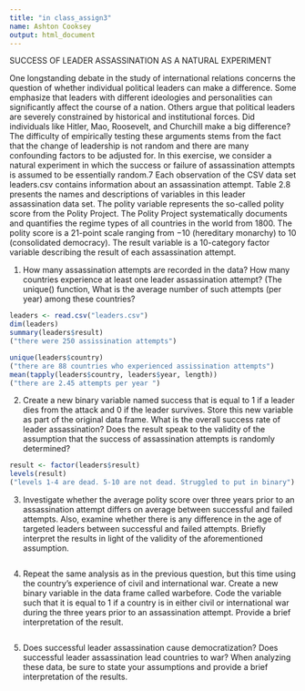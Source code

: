 ---
title: "in class_assign3"
name: Ashton Cooksey
output: html_document
---

SUCCESS OF LEADER ASSASSINATION AS A NATURAL EXPERIMENT

One longstanding debate in the study of international relations concerns the
question of whether individual political leaders can make a difference. Some emphasize
that leaders with different ideologies and personalities can significantly affect the
course of a nation. Others argue that political leaders are severely constrained by
historical and institutional forces. Did individuals like Hitler, Mao, Roosevelt, and
Churchill make a big difference? The difficulty of empirically testing these arguments
stems from the fact that the change of leadership is not random and there are many
confounding factors to be adjusted for. 
In this exercise, we consider a natural experiment in which the success or failure
of assassination attempts is assumed to be essentially random.7 Each observation of
the CSV data set leaders.csv contains information about an assassination attempt.
Table 2.8 presents the names and descriptions of variables in this leader assassination data set. The polity variable represents the so-called polity score from the Polity Project. The Polity Project systematically documents and quantifies the regime types of all countries in the world from 1800. The polity score is a 21-point scale ranging from −10 (hereditary monarchy) to 10 (consolidated democracy). The result variable is a 10-category factor variable describing the result of each assassination attempt.

1. How many assassination attempts are recorded in the data? How many countries
experience at least one leader assassination attempt? (The unique() function, What is the average number of such attempts (per year) among these countries?

```{r}
leaders <- read.csv("leaders.csv")
dim(leaders)
summary(leaders$result)
("there were 250 assissination attempts")

unique(leaders$country)
("there are 88 countries who experienced assissination attempts")
mean(tapply(leaders$country, leaders$year, length))
("there are 2.45 attempts per year ")
```

2. Create a new binary variable named success that is equal to 1 if a leader dies
from the attack and 0 if the leader survives. Store this new variable as part of the
original data frame. What is the overall success rate of leader assassination? Does
the result speak to the validity of the assumption that the success of assassination
attempts is randomly determined?

```{r}
result <- factor(leaders$result)
levels(result)
("levels 1-4 are dead. 5-10 are not dead. Struggled to put in binary")
```

3. Investigate whether the average polity score over three years prior to an assassination
attempt differs on average between successful and failed attempts. Also,
examine whether there is any difference in the age of targeted leaders between
successful and failed attempts. Briefly interpret the results in light of the validity
of the aforementioned assumption.

```{r}

```

4. Repeat the same analysis as in the previous question, but this time using the
country’s experience of civil and international war. Create a new binary variable
in the data frame called warbefore. Code the variable such that it is equal to 1
if a country is in either civil or international war during the three years prior to
an assassination attempt. Provide a brief interpretation of the result.

```{r}

```

5. Does successful leader assassination cause democratization? Does successful
leader assassination lead countries to war? When analyzing these data, be sure
to state your assumptions and provide a brief interpretation of the results.

```{r}

```


